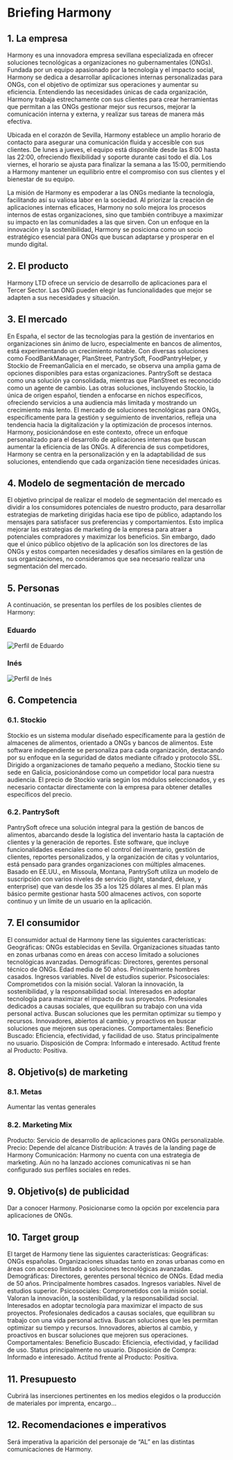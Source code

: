 # Briefing Harmony

## 1. La empresa

Harmony es una innovadora empresa sevillana especializada en ofrecer soluciones tecnológicas a organizaciones no gubernamentales (ONGs). Fundada por un equipo apasionado por la tecnología y el impacto social, Harmony se dedica a desarrollar aplicaciones internas personalizadas para ONGs, con el objetivo de optimizar sus operaciones y aumentar su eficiencia. Entendiendo las necesidades únicas de cada organización, Harmony trabaja estrechamente con sus clientes para crear herramientas que permitan a las ONGs gestionar mejor sus recursos, mejorar la comunicación interna y externa, y realizar sus tareas de manera más efectiva.

Ubicada en el corazón de Sevilla, Harmony establece un amplio horario de contacto para asegurar una comunicación fluida y accesible con sus clientes. De lunes a jueves, el equipo está disponible desde las 8:00 hasta las 22:00, ofreciendo flexibilidad y soporte durante casi todo el día. Los viernes, el horario se ajusta para finalizar la semana a las 15:00, permitiendo a Harmony mantener un equilibrio entre el compromiso con sus clientes y el bienestar de su equipo.

La misión de Harmony es empoderar a las ONGs mediante la tecnología, facilitando así su valiosa labor en la sociedad. Al priorizar la creación de aplicaciones internas eficaces, Harmony no solo mejora los procesos internos de estas organizaciones, sino que también contribuye a maximizar su impacto en las comunidades a las que sirven. Con un enfoque en la innovación y la sostenibilidad, Harmony se posiciona como un socio estratégico esencial para ONGs que buscan adaptarse y prosperar en el mundo digital.

## 2. El producto

Harmony LTD ofrece un servicio de desarrollo de aplicaciones para el Tercer Sector. Las ONG pueden elegir las funcionalidades que mejor se adapten a sus necesidades y situación.

## 3. El mercado

En España, el sector de las tecnologías para la gestión de inventarios en organizaciones sin ánimo de lucro, especialmente en bancos de alimentos, está experimentando un crecimiento notable. Con diversas soluciones como FoodBankManager, PlanStreet, PantrySoft, FoodPantryHelper, y Stockio de FreemanGalicia en el mercado, se observa una amplia gama de opciones disponibles para estas organizaciones. PantrySoft se destaca como una solución ya consolidada, mientras que PlanStreet es reconocido como un agente de cambio. Las otras soluciones, incluyendo Stockio, la única de origen español, tienden a enfocarse en nichos específicos, ofreciendo servicios a una audiencia más limitada y mostrando un crecimiento más lento. El mercado de soluciones tecnológicas para ONGs, específicamente para la gestión y seguimiento de inventarios, refleja una tendencia hacia la digitalización y la optimización de procesos internos. Harmony, posicionándose en este contexto, ofrece un enfoque personalizado para el desarrollo de aplicaciones internas que buscan aumentar la eficiencia de las ONGs. A diferencia de sus competidores, Harmony se centra en la personalización y en la adaptabilidad de sus soluciones, entendiendo que cada organización tiene necesidades únicas.

## 4. Modelo de segmentación de mercado

El objetivo principal de realizar el modelo de segmentación del mercado es dividir a los consumidores potenciales de nuestro producto, para desarrollar estrategias de marketing dirigidas hacia ese tipo de público, adaptando los mensajes para satisfacer sus preferencias y comportamientos. Esto implica mejorar las estrategias de marketing de la empresa para atraer a potenciales compradores y maximizar los beneficios. Sin embargo, dado que el único público objetivo de la aplicación son los directores de las ONGs y estos comparten necesidades y desafíos similares en la gestión de sus organizaciones, no consideramos que sea necesario realizar una segmentación del mercado.

## 5. Personas 

A continuación, se presentan los perfiles de los posibles clientes de Harmony:

### Eduardo
![Perfil de Eduardo](/img/personas/Eduardo.png)

### Inés
![Perfil de Inés](/img/personas/Ines.png)    

## 6. Competencia

### 6.1. Stockio

Stockio es un sistema modular diseñado específicamente para la gestión de almacenes de alimentos, orientado a ONGs y bancos de alimentos. Este software independiente se personaliza para cada organización, destacando por su enfoque en la seguridad de datos mediante cifrado y protocolo SSL. Dirigido a organizaciones de tamaño pequeño a mediano, Stockio tiene su sede en Galicia, posicionándose como un competidor local para nuestra audiencia. El precio de Stockio varía según los módulos seleccionados, y es necesario contactar directamente con la empresa para obtener detalles específicos del precio.

### 6.2. PantrySoft

PantrySoft ofrece una solución integral para la gestión de bancos de alimentos, abarcando desde la logística del inventario hasta la captación de clientes y la generación de reportes. Este software, que incluye funcionalidades esenciales como el control del inventario, gestión de clientes, reportes personalizados, y la organización de citas y voluntarios, está pensado para grandes organizaciones con múltiples almacenes. Basado en EE.UU., en Missoula, Montana, PantrySoft utiliza un modelo de suscripción con varios niveles de servicio (light, standard, deluxe, y enterprise) que van desde los 35 a los 125 dólares al mes. El plan más básico permite gestionar hasta 500 almacenes activos, con soporte continuo y un límite de un usuario en la aplicación.

## 7. El consumidor

El consumidor actual de Harmony tiene las siguientes características: Geográficas: ONGs establecidas en Sevilla. Organizaciones situadas tanto en zonas urbanas como en áreas con acceso limitado a soluciones tecnológicas avanzadas. Demográficas: Directores, gerentes personal técnico de ONGs. Edad media de 50 años. Principalmente hombres casados. Ingresos variables. Nivel de estudios superior. Psicosociales: Comprometidos con la misión social. Valoran la innovación, la sostenibilidad, y la responsabilidad social. Interesados en adoptar tecnología para maximizar el impacto de sus proyectos. Profesionales dedicados a causas sociales, que equilibran su trabajo con una vida personal activa. Buscan soluciones que les permitan optimizar su tiempo y recursos. Innovadores, abiertos al cambio, y proactivos en buscar soluciones que mejoren sus operaciones. Comportamentales: Beneficio Buscado: Eficiencia, efectividad, y facilidad de uso. Status principalmente no usuario. Disposición de Compra: Informado e interesado. Actitud frente al Producto: Positiva.

## 8. Objetivo(s) de marketing

### 8.1. Metas

Aumentar las ventas generales

### 8.2. Marketing Mix

Producto: Servicio de desarrollo de aplicaciones para ONGs personalizable. Precio: Depende del alcance Distribución: A través de la landing page de Harmony Comunicación: Harmony no cuenta con una estrategia de marketing. Aún no ha lanzado acciones comunicativas ni se han configurado sus perfiles sociales en redes.

## 9. Objetivo(s) de publicidad

Dar a conocer Harmony. Posicionarse como la opción por excelencia para aplicaciones de ONGs.

## 10. Target group

El target de Harmony tiene las siguientes características: Geográficas: ONGs españolas. Organizaciones situadas tanto en zonas urbanas como en áreas con acceso limitado a soluciones tecnológicas avanzadas. Demográficas: Directores, gerentes personal técnico de ONGs. Edad media de 50 años. Principalmente hombres casados. Ingresos variables. Nivel de estudios superior. Psicosociales: Comprometidos con la misión social. Valoran la innovación, la sostenibilidad, y la responsabilidad social. Interesados en adoptar tecnología para maximizar el impacto de sus proyectos. Profesionales dedicados a causas sociales, que equilibran su trabajo con una vida personal activa. Buscan soluciones que les permitan optimizar su tiempo y recursos. Innovadores, abiertos al cambio, y proactivos en buscar soluciones que mejoren sus operaciones. Comportamentales: Beneficio Buscado: Eficiencia, efectividad, y facilidad de uso. Status principalmente no usuario. Disposición de Compra: Informado e interesado. Actitud frente al Producto: Positiva.

## 11. Presupuesto

Cubrirá las inserciones pertinentes en los medios elegidos o la producción de materiales por imprenta, encargo…

## 12. Recomendaciones e imperativos

Será imperativa la aparición del personaje de “AL” en las distintas comunicaciones de Harmony.
